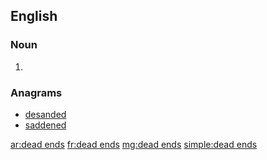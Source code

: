 ==English==

===Noun===
{{head|en|noun plural form}}

# {{plural of|dead end|lang=en}}

===Anagrams===
* [[desanded#English|desanded]]
* [[saddened#English|saddened]]

[[ar:dead ends]]
[[fr:dead ends]]
[[mg:dead ends]]
[[simple:dead ends]]